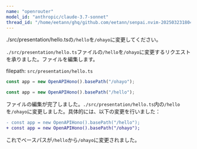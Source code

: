 ```yaml
---
name: "openrouter"
model_id: "anthropic/claude-3.7-sonnet"
thread_id: "/home/eetann/ghq/github.com/eetann/senpai.nvim-20250323180405"
---
```


<SenpaiUserInput>

./src/presentation/hello.tsの`/hello`を`/ohayo`に変更してください。

</SenpaiUserInput>

`./src/presentation/hello.ts`ファイルの`/hello`を`/ohayo`に変更するリクエストを承りました。ファイルを編集します。

<SenpaiEditFile id="toolu_vrtx_01YXj1vvRdFUHhf7Q58VGrJy">

filepath: `src/presentation/hello.ts`
```typescript type="replace"
const app = new OpenAPIHono().basePath("/ohayo");
```
```typescript type="search"
const app = new OpenAPIHono().basePath("/hello");
```
</SenpaiEditFile>

ファイルの編集が完了しました。`./src/presentation/hello.ts`内の`/hello`を`/ohayo`に変更しました。具体的には、以下の変更を行いました：

```diff
- const app = new OpenAPIHono().basePath("/hello");
+ const app = new OpenAPIHono().basePath("/ohayo");
```

これでベースパスが`/hello`から`/ohayo`に変更されました。
